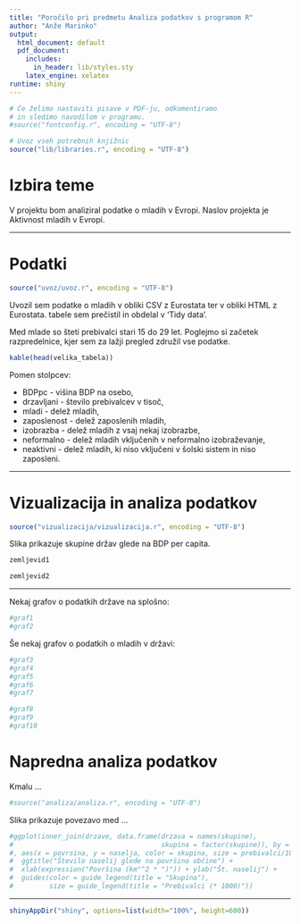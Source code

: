 ```yaml
---
title: "Poročilo pri predmetu Analiza podatkov s programom R"
author: "Anže Marinko"
output:
  html_document: default
  pdf_document:
    includes:
      in_header: lib/styles.sty
    latex_engine: xelatex
runtime: shiny
---
```


```r
# Če želimo nastaviti pisave v PDF-ju, odkomentiramo
# in sledimo navodilom v programu.
#source("fontconfig.r", encoding = "UTF-8")

# Uvoz vseh potrebnih knjižnic
source("lib/libraries.r", encoding = "UTF-8")
```

# Izbira teme

V projektu bom analiziral podatke o mladih v Evropi. Naslov projekta je Aktivnost mladih v Evropi.

***

# Podatki

```r
source("uvoz/uvoz.r", encoding = "UTF-8")
```

Uvozil sem podatke o mladih v obliki CSV z Eurostata ter v obliki HTML
z Eurostata. tabele sem prečistil in obdelal v 'Tidy data'.

Med mlade so šteti prebivalci stari 15 do 29 let. Poglejmo si začetek razpredelnice, kjer sem za lažji pregled združil vse podatke.

```r
kable(head(velika_tabela))
```

Pomen stolpcev:

* BDPpc - višina BDP na osebo,
* drzavljani - število prebivalcev v tisoč,
* mladi - delež mladih,
* zaposlenost - delež zaposlenih mladih,
* izobrazba - delež mladih z vsaj nekaj izobrazbe,
* neformalno - delež mladih vključenih v neformalno izobraževanje,
* neaktivni - delež mladih, ki niso vključeni v šolski sistem in niso zaposleni.

***

# Vizualizacija in analiza podatkov

```r
source("vizualizacija/vizualizacija.r", encoding = "UTF-8")
```

Slika \ref{fig:zemljevid1} prikazuje skupine držav glede na BDP per capita.

```r
zemljevid1
```

```r
zemljevid2
```

***
Nekaj grafov o podatkih države na splošno:
```r
#graf1
#graf2
```
Še nekaj grafov o podatkih o mladih v državi:
```r
#graf3
#graf4
#graf5
#graf6
#graf7
```

```r
#graf8
#graf9
#graf10
```

# Napredna analiza podatkov

Kmalu ...

```r
#source("analiza/analiza.r", encoding = "UTF-8")
```

Slika \ref{fig:graf} prikazuje povezavo med ...

```r
#ggplot(inner_join(drzave, data.frame(drzava = names(skupine),
#                                     skupina = factor(skupine)), by = "drzava")
#, aes(x = povrsina, y = naselja, color = skupina, size = prebivalci/1000)) + geom_point() +
#  ggtitle("Število naselij glede na površino občine") +
#  xlab(expression("Površina (km"^2 * ")")) + ylab("Št. naselij") +
#  guides(color = guide_legend(title = "Skupina"),
#         size = guide_legend(title = "Prebivalci (* 1000)"))
```

***

```r
shinyAppDir("shiny", options=list(width="100%", height=600))
```

